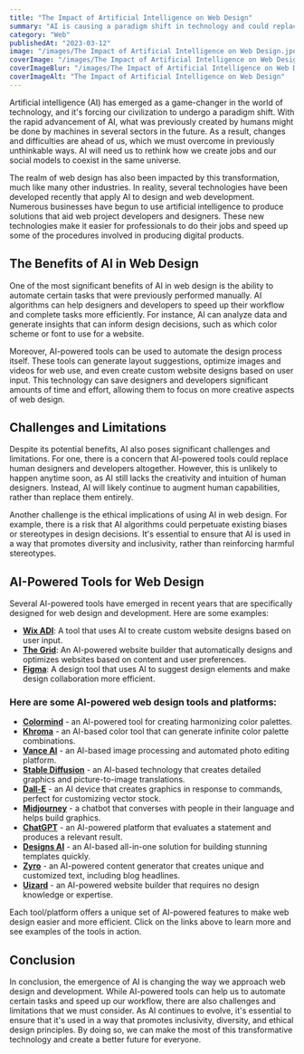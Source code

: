 ```yaml
---
title: "The Impact of Artificial Intelligence on Web Design"
summary: "AI is causing a paradigm shift in technology and could replace human work in various sectors. This will require us to rethink job creation and social models. AI is also impacting web design, with new technologies making it easier and faster for professionals to produce digital products."
category: "Web"
publishedAt: "2023-03-12"
image: "/images/The Impact of Artificial Intelligence on Web Design.jpeg"
coverImage: "/images/The Impact of Artificial Intelligence on Web Design.jpeg"
coverImageBlur: "/images/The Impact of Artificial Intelligence on Web Design.jpeg"
coverImageAlt: "The Impact of Artificial Intelligence on Web Design"
---
```


Artificial intelligence (AI) has emerged as a game-changer in the world of technology, and it's forcing our civilization to undergo a paradigm shift. With the rapid advancement of AI, what was previously created by humans might be done by machines in several sectors in the future. As a result, changes and difficulties are ahead of us, which we must overcome in previously unthinkable ways. AI will need us to rethink how we create jobs and our social models to coexist in the same universe.

The realm of web design has also been impacted by this transformation, much like many other industries. In reality, several technologies have been developed recently that apply AI to design and web development. Numerous businesses have begun to use artificial intelligence to produce solutions that aid web project developers and designers. These new technologies make it easier for professionals to do their jobs and speed up some of the procedures involved in producing digital products.

## **The Benefits of AI in Web Design**

One of the most significant benefits of AI in web design is the ability to automate certain tasks that were previously performed manually. AI algorithms can help designers and developers to speed up their workflow and complete tasks more efficiently. For instance, AI can analyze data and generate insights that can inform design decisions, such as which color scheme or font to use for a website.

Moreover, AI-powered tools can be used to automate the design process itself. These tools can generate layout suggestions, optimize images and videos for web use, and even create custom website designs based on user input. This technology can save designers and developers significant amounts of time and effort, allowing them to focus on more creative aspects of web design.

## **Challenges and Limitations**

Despite its potential benefits, AI also poses significant challenges and limitations. For one, there is a concern that AI-powered tools could replace human designers and developers altogether. However, this is unlikely to happen anytime soon, as AI still lacks the creativity and intuition of human designers. Instead, AI will likely continue to augment human capabilities, rather than replace them entirely.

Another challenge is the ethical implications of using AI in web design. For example, there is a risk that AI algorithms could perpetuate existing biases or stereotypes in design decisions. It's essential to ensure that AI is used in a way that promotes diversity and inclusivity, rather than reinforcing harmful stereotypes.

## **AI-Powered Tools for Web Design**

Several AI-powered tools have emerged in recent years that are specifically designed for web design and development. Here are some examples:

- **[Wix ADI](https://www.wix.com/adi)**: A tool that uses AI to create custom website designs based on user input.
- **[The Grid](https://thegrid.io/)**: An AI-powered website builder that automatically designs and optimizes websites based on content and user preferences.
- **[Figma](https://www.figma.com/)**: A design tool that uses AI to suggest design elements and make design collaboration more efficient.

### Here are some AI-powered web design tools and platforms:

- **[Colormind](https://colormind.io/)** - an AI-powered tool for creating harmonizing color palettes.
- **[Khroma](https://khroma.co/)** - an AI-based color tool that can generate infinite color palette combinations.
- **[Vance AI](https://vanceai.com/)** - an AI-based image processing and automated photo editing platform.
- **[Stable Diffusion](https://www.stable-diffusion.com/)** - an AI-based technology that creates detailed graphics and picture-to-image translations.
- **[Dall-E](https://openai.com/dall-e/)** - an AI device that creates graphics in response to commands, perfect for customizing vector stock.
- **[Midjourney](https://www.midjourney.com/)** - a chatbot that converses with people in their language and helps build graphics.
- **[ChatGPT](https://openai.com/)** - an AI-powered platform that evaluates a statement and produces a relevant result.
- **[Designs AI](https://designs.ai/)** - an AI-based all-in-one solution for building stunning templates quickly.
- **[Zyro](https://zyro.com/)** - an AI-powered content generator that creates unique and customized text, including blog headlines.
- **[Uizard](https://www.uizard.io/)** - an AI-powered website builder that requires no design knowledge or expertise.

Each tool/platform offers a unique set of AI-powered features to make web design easier and more efficient. Click on the links above to learn more and see examples of the tools in action.

## **Conclusion**

In conclusion, the emergence of AI is changing the way we approach web design and development. While AI-powered tools can help us to automate certain tasks and speed up our workflow, there are also challenges and limitations that we must consider. As AI continues to evolve, it's essential to ensure that it's used in a way that promotes inclusivity, diversity, and ethical design principles. By doing so, we can make the most of this transformative technology and create a better future for everyone.
